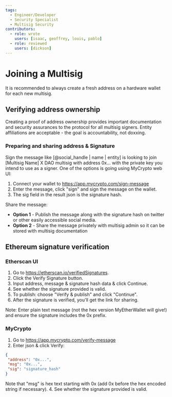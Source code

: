```yaml
---
tags:
  - Engineer/Developer
  - Security Specialist
  - Multisig Security
contributors:
  - role: wrote
    users: [isaac, geoffrey, louis, pablo]
  - role: reviewed
    users: [dickson]
---
```



<TagProvider>
<TagFilter />

# Joining a Multisig

<TagList tags={frontmatter.tags} />
<AttributionList contributors={frontmatter.contributors} />

It is recommended to always create a fresh address on a hardware wallet for each new multisig.

## Verifying address ownership

Creating a proof of address ownership provides important documentation and security assurances to the protocol for all multisig signers. Entity affiliations are acceptable - the goal is accountability, not doxxing.

### Preparing and sharing address & Signature

Sign the message like [@social_handle | name | entity] is looking to join [Multisig Name] X DAO multisig with address 0x... with the private key you intend to use as a signer. One of the options is going using MyCrypto web UI:
1. Connect your wallet to https://app.mycrypto.com/sign-message
2. Enter the message, click "sign" and sign the message on the wallet.
3. The sig field in the result json is the signature hash.

Share the message:
- **Option 1** - Publish the message along with the signature hash on twitter or other easily accessible social media.
- **Option 2** - Share the message privately with multisig admin so it can be stored with multisig documentation

## Ethereum signature verification

### Etherscan UI
1. Go to https://etherscan.io/verifiedSignatures.
2. Click the Verify Signature button.
3. Input address, message & signature hash data & click Continue.
4. See whether the signature provided is valid.
5. To publish: choose "Verify & publish" and click "Continue".
6. After the signature is verified, you'll get the link for sharing.

Note: Enter plain text message (not the hex version MyEtherWallet will give!) and ensure the signature includes the 0x prefix.

### MyCrypto
1. Go to https://app.mycrypto.com/verify-message
2. Enter json & click Verify:

```json
{
 "address": "0x...",
 "msg": "0x...",
 "sig": "signature_hash"
}
```

Note that "msg" is hex text starting with 0x (add 0x before the hex encoded string if necessary). 4. See whether the signature provided is valid.


</TagProvider>
<ContributeFooter />